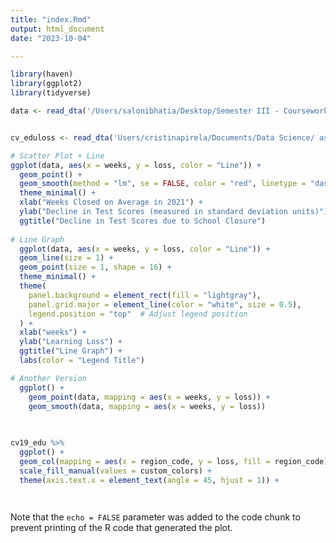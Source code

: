 ```yaml
---
title: "index.Rmd"
output: html_document
date: "2023-10-04"

---
```


```r
library(haven)
library(ggplot2)
library(tidyverse)

```



``` r


data <- read_dta('/Users/salonibhatia/Desktop/Semester III - Coursework /Intro to Data Science/learning_loss_covid_database.dta')


cv_eduloss <- read_dta('Users/cristinapirela/Documents/Data Science/ assignment04/learning_loss_covid_database.dta')

# Scatter Plot + Line 
ggplot(data, aes(x = weeks, y = loss, color = "Line")) + 
  geom_point() + 
  geom_smooth(method = "lm", se = FALSE, color = "red", linetype = "dashed")
  theme_minimal() +
  xlab("Weeks Closed on Average in 2021") + 
  ylab("Decline in Test Scores (measured in standard deviation units)") +
  ggtitle("Decline in Test Scores due to School Closure") 
  
# Line Graph 
  ggplot(data, aes(x = weeks, y = loss, color = "Line")) +
  geom_line(size = 1) +
  geom_point(size = 1, shape = 16) +
  theme_minimal() +
  theme(
    panel.background = element_rect(fill = "lightgray"),
    panel.grid.major = element_line(color = "white", size = 0.5),
    legend.position = "top"  # Adjust legend position
  ) +
  xlab("weeks") +
  ylab("Learning Loss") +
  ggtitle("Line Graph") +
  labs(color = "Legend Title") 

# Another Version 
  ggplot() +
    geom_point(data, mapping = aes(x = weeks, y = loss)) +
    geom_smooth(data, mapping = aes(x = weeks, y = loss))
  
 
```



```r



cv19_edu %>%
  ggplot() +
  geom_col(mapping = aes(x = region_code, y = loss, fill = region_code)) +
  scale_fill_manual(values = custom_colors) +
  theme(axis.text.x = element_text(angle = 45, hjust = 1)) +
  



```

Note that the `echo = FALSE` parameter was added to the code chunk to prevent printing of the R code that generated the plot.
